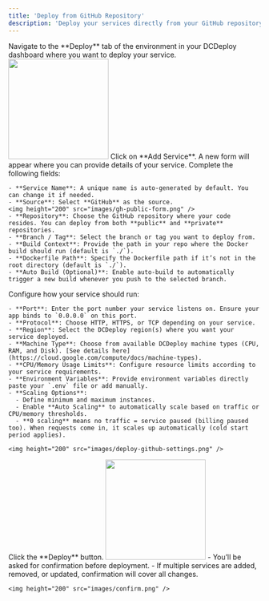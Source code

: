 ```yaml
---
title: 'Deploy from GitHub Repository'
description: 'Deploy your services directly from your GitHub repository with optional auto-build support.'
---
```


<Steps>
  <Step title="Navigate to Deploy tab">
    Navigate to the **Deploy** tab of the environment in your DCDeploy dashboard where you want to deploy your service.
    <img height="200" src="images/deploy.png" />
  </Step>

  <Step title="Add a new service">
    Click on **Add Service**. A new form will appear where you can provide details of your service.
  </Step>

  <Step title="Fill in the details">
    Complete the following fields:
    
    - **Service Name**: A unique name is auto-generated by default. You can change it if needed.  
    - **Source**: Select **GitHub** as the source.  
    <img height="200" src="images/gh-public-form.png" /> 
    - **Repository**: Choose the GitHub repository where your code resides. You can deploy from both **public** and **private** repositories.  
    - **Branch / Tag**: Select the branch or tag you want to deploy from.  
    - **Build Context**: Provide the path in your repo where the Docker build should run (default is `./`).  
    - **Dockerfile Path**: Specify the Dockerfile path if it’s not in the root directory (default is `./`).  
    - **Auto Build (Optional)**: Enable auto-build to automatically trigger a new build whenever you push to the selected branch.  

  </Step>

  <Step title="Configure runtime settings">
    Configure how your service should run:
    
    - **Port**: Enter the port number your service listens on. Ensure your app binds to `0.0.0.0` on this port.  
    - **Protocol**: Choose HTTP, HTTPS, or TCP depending on your service.  
    - **Region**: Select the DCDeploy region(s) where you want your service deployed.  
    - **Machine Type**: Choose from available DCDeploy machine types (CPU, RAM, and Disk). [See details here](https://cloud.google.com/compute/docs/machine-types).  
    - **CPU/Memory Usage Limits**: Configure resource limits according to your service requirements.  
    - **Environment Variables**: Provide environment variables directly paste your `.env` file or add manually.  
    - **Scaling Options**:  
      - Define minimum and maximum instances.  
      - Enable **Auto Scaling** to automatically scale based on traffic or CPU/memory thresholds.  
      - **0 scaling** means no traffic = service paused (billing paused too). When requests come in, it scales up automatically (cold start period applies).  

    <img height="200" src="images/deploy-github-settings.png" />
  </Step>

  <Step title="Deploy">
    Click the **Deploy** button.  
    <img height="200" src="images/summary.png" />
    - You’ll be asked for confirmation before deployment.  
    - If multiple services are added, removed, or updated, confirmation will cover all changes.  

    <img height="200" src="images/confirm.png" />
  </Step>
</Steps>
